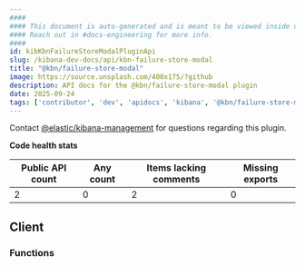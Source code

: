 ```yaml
---
####
#### This document is auto-generated and is meant to be viewed inside our experimental, new docs system.
#### Reach out in #docs-engineering for more info.
####
id: kibKbnFailureStoreModalPluginApi
slug: /kibana-dev-docs/api/kbn-failure-store-modal
title: "@kbn/failure-store-modal"
image: https://source.unsplash.com/400x175/?github
description: API docs for the @kbn/failure-store-modal plugin
date: 2025-09-24
tags: ['contributor', 'dev', 'apidocs', 'kibana', '@kbn/failure-store-modal']
---
```




Contact [@elastic/kibana-management](https://github.com/orgs/elastic/teams/kibana-management) for questions regarding this plugin.

**Code health stats**

| Public API count  | Any count | Items lacking comments | Missing exports |
|-------------------|-----------|------------------------|-----------------|
| 2 | 0 | 2 | 0 |

## Client

### Functions
<DocDefinitionList data={kbnFailureStoreModalObj.client.functions}/>

